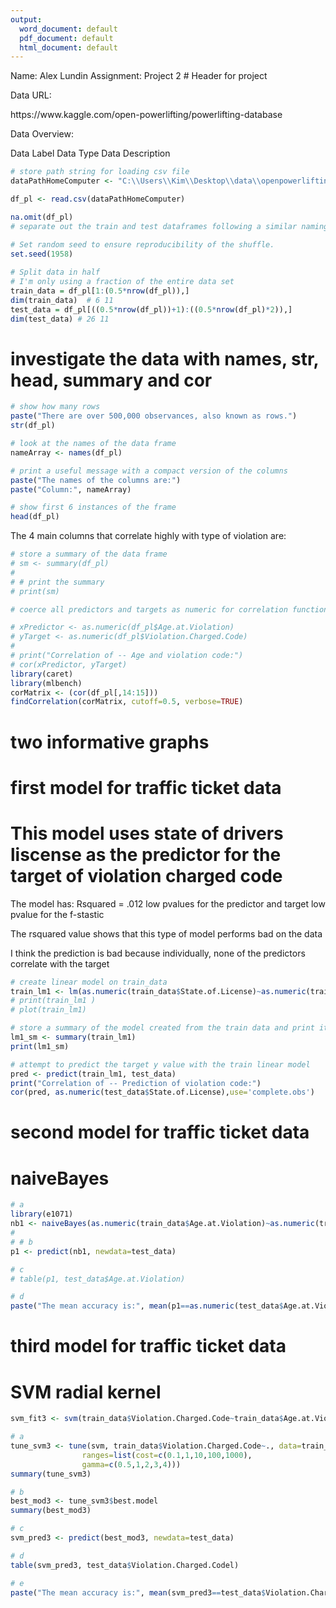```yaml
---
output:
  word_document: default
  pdf_document: default
  html_document: default
---
```


Name: Alex Lundin
Assignment: Project 2
# Header for project

Data URL:

https://www.kaggle.com/open-powerlifting/powerlifting-database

Data Overview:

Data Label 			Data Type 					Data Description


												        
```r
# store path string for loading csv file
dataPathHomeComputer <- "C:\\Users\\Kim\\Desktop\\data\\openpowerlifting.csv"

df_pl <- read.csv(dataPathHomeComputer)
```
	
```r
na.omit(df_pl)
# separate out the train and test dataframes following a similar naming convention of original frame

# Set random seed to ensure reproducibility of the shuffle.
set.seed(1958)
 
# Split data in half
# I'm only using a fraction of the entire data set
train_data = df_pl[1:(0.5*nrow(df_pl)),]
dim(train_data)  # 6 11
test_data = df_pl[((0.5*nrow(df_pl))+1):((0.5*nrow(df_pl)*2)),]
dim(test_data) # 26 11

```



# investigate the data with names, str, head, summary and cor
```r
# show how many rows
paste("There are over 500,000 observances, also known as rows.")
str(df_pl)

# look at the names of the data frame
nameArray <- names(df_pl)

# print a useful message with a compact version of the columns
paste("The names of the columns are:")
paste("Column:", nameArray)

# show first 6 instances of the frame
head(df_pl)

```

The 4 main columns that correlate highly with type of violation are:

```r
# store a summary of the data frame
# sm <- summary(df_pl)
# 
# # print the summary
# print(sm)

# coerce all predictors and targets as numeric for correlation function

# xPredictor <- as.numeric(df_pl$Age.at.Violation)
# yTarget <- as.numeric(df_pl$Violation.Charged.Code)
# 
# print("Correlation of -- Age and violation code:")
# cor(xPredictor, yTarget)
library(caret)
library(mlbench)
corMatrix <- (cor(df_pl[,14:15]))
findCorrelation(corMatrix, cutoff=0.5, verbose=TRUE)

```

# two informative graphs
<!-- The scatter plot shows the likelyhood of heart disease for each type of chest pain (which ranges from 1-4) -->
<!-- The scatter plot function in R complains when there is a fixed number of observance values (chest pain from 1-4) -->

<!-- The density plots show the highest correlators do not have a normal distrubtion of occcurances in the data set. -->
<!-- The predictors are very un normally distributed. -->
<!-- ```{r} -->
<!-- # scatterplot for data view -->
<!-- scatter.smooth(x=df_pl$cp, y=df_pl$num, main="Scatterplot Chest Pain ~ Heart Disease", xlab="Chest Pain (types 1 through 4)", ylab="Heart disease (< .5 positive diagnosis)") -->


<!-- # # Density plot -->
<!-- par(mfrow=c(1, 2))  # divide graph area in 2 columns -->

<!-- plot(density(df_pl$cp), main="Density Plot: Chest Pain", ylab="Frequency", sub=paste("Skewness:", round(e1071::skewness(df_pl$cp), 2))) -->
<!-- polygon(density(df_pl$cp), col="red") -->

<!-- plot(density(df_pl$exang), main="Density Plot: Exercise induced CP", ylab="Frequency", sub=paste("Skewness:", round(e1071::skewness(df_pl$exang), 2))) -->
<!-- polygon(density(df_pl$exang), col="red") -->


<!-- ``` -->


# first model for traffic ticket data
# This model uses state of drivers liscense as the predictor for the target of violation charged code
The model has:
Rsquared = .012
low pvalues for the predictor and target
low pvalue for the f-stastic

The rsquared value shows that this type of model performs bad on the data

I think the prediction is bad because individually, none of the predictors correlate with the target
```r
# create linear model on train_data
train_lm1 <- lm(as.numeric(train_data$State.of.License)~as.numeric(train_data$Violation.Charged.Code), data=train_data)
# print(train_lm1 )
# plot(train_lm1)

# store a summary of the model created from the train data and print it
lm1_sm <- summary(train_lm1)
print(lm1_sm)

# attempt to predict the target y value with the train linear model
pred <- predict(train_lm1, test_data)
print("Correlation of -- Prediction of violation code:")
cor(pred, as.numeric(test_data$State.of.License),use='complete.obs')
```

# second model for traffic ticket data
# naiveBayes

```r

# a
library(e1071)
nb1 <- naiveBayes(as.numeric(train_data$Age.at.Violation)~as.numeric(train_data$Violation.Charged.Code), data=train_data)
# 
# # b
p1 <- predict(nb1, newdata=test_data)

# c
# table(p1, test_data$Age.at.Violation)

# d
paste("The mean accuracy is:", mean(p1==as.numeric(test_data$Age.at.Violation)))


```

# third model for traffic ticket data
# SVM radial kernel 
```r

svm_fit3 <- svm(train_data$Violation.Charged.Code~train_data$Age.at.Violation, data=train_data, kernel="radial", cost=1, gamma=1, scale=FALSE)

# a
tune_svm3 <- tune(svm, train_data$Violation.Charged.Code~., data=train_data, kernel="radial",
                ranges=list(cost=c(0.1,1,10,100,1000),
                gamma=c(0.5,1,2,3,4)))
summary(tune_svm3)

# b
best_mod3 <- tune_svm3$best.model
summary(best_mod3)

# c
svm_pred3 <- predict(best_mod3, newdata=test_data)

# d
table(svm_pred3, test_data$Violation.Charged.Codel)

# e
paste("The mean accuracy is:", mean(svm_pred3==test_data$Violation.Charged.Code))


```

